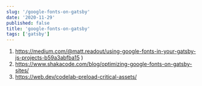```yaml
---
slug: '/google-fonts-on-gatsby'
date: '2020-11-29'
published: false
title: 'google-fonts-on-gatsby'
tags: ['gatsby']
---
```


1. https://medium.com/@matt.readout/using-google-fonts-in-your-gatsby-js-projects-b59a3abfba15 )
2. https://www.shakacode.com/blog/optimizing-google-fonts-on-gatsby-sites/
3. https://web.dev/codelab-preload-critical-assets/
